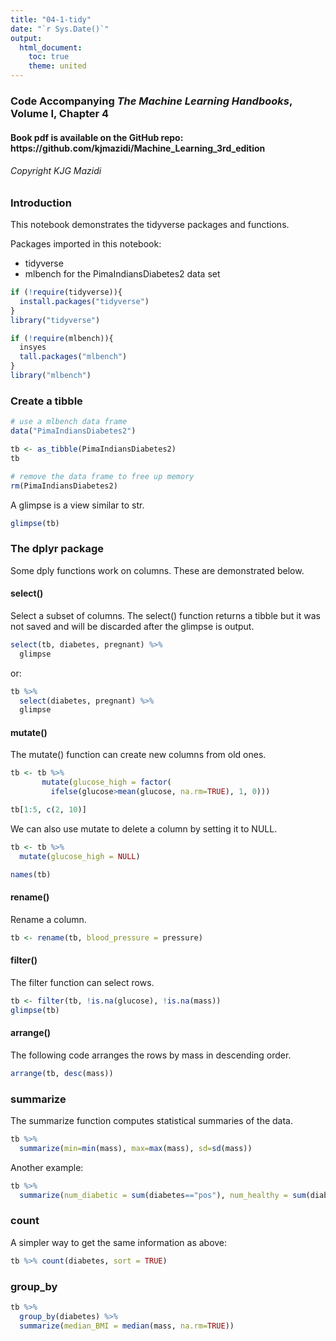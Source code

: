 ```yaml
---
title: "04-1-tidy"
date: "`r Sys.Date()`"
output:
  html_document:
    toc: true
    theme: united
---
```


### Code Accompanying ***The Machine Learning Handbooks***, Volume I, Chapter 4

#### Book pdf is available on the GitHub repo: https://github.com/kjmazidi/Machine_Learning_3rd_edition

###### Copyright KJG Mazidi

### Introduction

This notebook demonstrates the tidyverse packages and functions.

Packages imported in this notebook:

- tidyverse
- mlbench for the PimaIndiansDiabetes2 data set


```r
if (!require(tidyverse)){
  install.packages("tidyverse")
}
library("tidyverse")

if (!require(mlbench)){
  insyes
  tall.packages("mlbench")
}
library("mlbench")
```



### Create a tibble

```r
# use a mlbench data frame
data("PimaIndiansDiabetes2")

tb <- as_tibble(PimaIndiansDiabetes2)
tb

# remove the data frame to free up memory
rm(PimaIndiansDiabetes2)
```

A glimpse is a view similar to str.

```r
glimpse(tb)
```

### The dplyr package

Some dply functions work on columns. These are demonstrated below.

#### select()

Select a subset of columns. The select() function returns a tibble but it was not saved and will be discarded after the glimpse is output.

```r
select(tb, diabetes, pregnant) %>%
  glimpse
```

or:

```r
tb %>%
  select(diabetes, pregnant) %>%
  glimpse
```

#### mutate()

The mutate() function can create new columns from old ones.

```r
tb <- tb %>%
       mutate(glucose_high = factor(
         ifelse(glucose>mean(glucose, na.rm=TRUE), 1, 0)))

tb[1:5, c(2, 10)]
```

We can also use mutate to delete a column by setting it to NULL.

```r
tb <- tb %>%
  mutate(glucose_high = NULL)

names(tb)
```

#### rename()

Rename a column.

```r
tb <- rename(tb, blood_pressure = pressure)
```

#### filter()

The filter function can select rows.

```r
tb <- filter(tb, !is.na(glucose), !is.na(mass))
glimpse(tb)
```
#### arrange()

The following code arranges the rows by mass in descending order.

```r
arrange(tb, desc(mass))
```

### summarize

The summarize function computes statistical summaries of the data.

```r
tb %>%
  summarize(min=min(mass), max=max(mass), sd=sd(mass))
```

Another example:

```r
tb %>%
  summarize(num_diabetic = sum(diabetes=="pos"), num_healthy = sum(diabetes=="neg"))
```
### count 

A simpler way to get the same information as above:

```r
tb %>% count(diabetes, sort = TRUE)
```



### group_by

```r
tb %>%
  group_by(diabetes) %>%
  summarize(median_BMI = median(mass, na.rm=TRUE))
```

